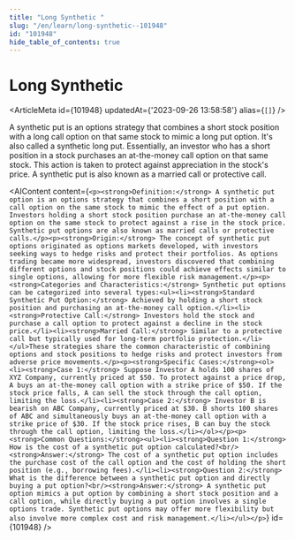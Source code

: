 ```yaml
---
title: "Long Synthetic "
slug: "/en/learn/long-synthetic--101948"
id: "101948"
hide_table_of_contents: true
---
```



# Long Synthetic 

<ArticleMeta id={101948} updatedAt={'2023-09-26 13:58:58'} alias={`[]`} />
<div className='border-solid border-b border-t-0 my-4 border-[var(--ifm-color-gray-300)]' />

A synthetic put is an options strategy that combines a short stock position with a long call option on that same stock to mimic a long put option. It's also called a synthetic long put. Essentially, an investor who has a short position in a stock purchases an at-the-money call option on that same stock. This action is taken to protect against appreciation in the stock's price. A synthetic put is also known as a married call or protective call.

<AIContent content={`<p><strong>Definition:</strong> A synthetic put option is an options strategy that combines a short position with a call option on the same stock to mimic the effect of a put option. Investors holding a short stock position purchase an at-the-money call option on the same stock to protect against a rise in the stock price. Synthetic put options are also known as married calls or protective calls.</p><p><strong>Origin:</strong> The concept of synthetic put options originated as options markets developed, with investors seeking ways to hedge risks and protect their portfolios. As options trading became more widespread, investors discovered that combining different options and stock positions could achieve effects similar to single options, allowing for more flexible risk management.</p><p><strong>Categories and Characteristics:</strong> Synthetic put options can be categorized into several types:<ul><li><strong>Standard Synthetic Put Option:</strong> Achieved by holding a short stock position and purchasing an at-the-money call option.</li><li><strong>Protective Call:</strong> Investors hold the stock and purchase a call option to protect against a decline in the stock price.</li><li><strong>Married Call:</strong> Similar to a protective call but typically used for long-term portfolio protection.</li></ul>These strategies share the common characteristic of combining options and stock positions to hedge risks and protect investors from adverse price movements.</p><p><strong>Specific Cases:</strong><ol><li><strong>Case 1:</strong> Suppose Investor A holds 100 shares of XYZ Company, currently priced at $50. To protect against a price drop, A buys an at-the-money call option with a strike price of $50. If the stock price falls, A can sell the stock through the call option, limiting the loss.</li><li><strong>Case 2:</strong> Investor B is bearish on ABC Company, currently priced at $30. B shorts 100 shares of ABC and simultaneously buys an at-the-money call option with a strike price of $30. If the stock price rises, B can buy the stock through the call option, limiting the loss.</li></ol></p><p><strong>Common Questions:</strong><ul><li><strong>Question 1:</strong> How is the cost of a synthetic put option calculated?<br/><strong>Answer:</strong> The cost of a synthetic put option includes the purchase cost of the call option and the cost of holding the short position (e.g., borrowing fees).</li><li><strong>Question 2:</strong> What is the difference between a synthetic put option and directly buying a put option?<br/><strong>Answer:</strong> A synthetic put option mimics a put option by combining a short stock position and a call option, while directly buying a put option involves a single options trade. Synthetic put options may offer more flexibility but also involve more complex cost and risk management.</li></ul></p>`} id={101948} />
